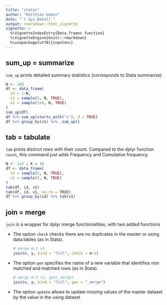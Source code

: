 ```yaml
---
title: "statar"
author: "Matthieu Gomez"
date: "`r Sys.Date()`"
output: rmarkdown::html_vignette
vignette: >
  %\VignetteIndexEntry{Data.frames function}
  %\VignetteEngine{knitr::rmarkdown}
  %\usepackage[utf8]{inputenc}
---
```



## sum_up = summarize
`sum_up` prints detailed summary statistics (corresponds to Stata summarize)

```R
N <- 100
df <- data_frame(
  id = 1:N,
  v1 = sample(5, N, TRUE),
  v2 = sample(1e6, N, TRUE)
)
sum_up(df)
df %>% sum_up(starts_with("v"), d = TRUE)
df %>% group_by(v1) %>%  sum_up()
```

## tab = tabulate
`tab` prints distinct rows with their count. Compared to the dplyr function `count`, this command just adds Frequency and Cumulative frequency.

```R
N <- 1e2 ; K = 10
df <- data_frame(
  id = sample(5, N, TRUE),
  v1 = sample(5, N, TRUE)
)
tab(df, id, v1)
tab(df, id, v1, na.rm = TRUE)
df %>% group_by(id) %>% tab(v1)
```



## join = merge
`join` is a wrapper for dplyr merge functionalities, with two added functions

- The option `check` checks there are no duplicates in the master or using data.tables (as in Stata).

  ```r
  # merge m:1 v1
  join(x, y, kind = "full", check = m~1) 
  ```
- The option `gen` specifies the name of a new variable that identifies non matched and matched rows (as in Stata).

  ```r
  # merge m:1 v1, gen(_merge) 
  join(x, y, kind = "full", gen = "_merge") 
  ```

- The option `update` allows to update missing values of the master dataset by the value in the using dataset




